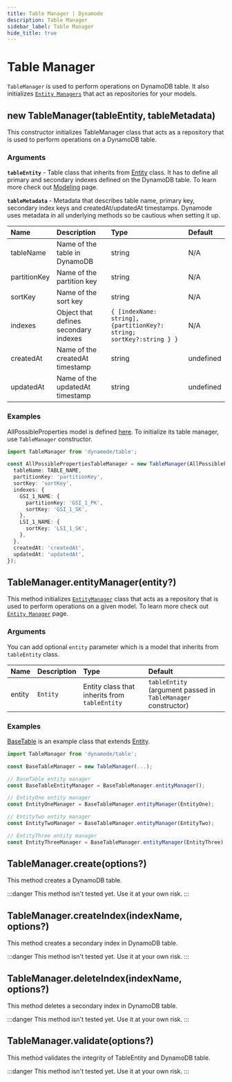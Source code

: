 ```yaml
---
title: Table Manager | Dynamode
description: Table Manager
sidebar_label: Table Manager
hide_title: true
---
```



# Table Manager

`TableManager` is used to perform operations on DynamoDB table. It also initializes [`Entity Managers`](/docs/guide/table/entityManager) that act as repositories for your models. 

## new TableManager(tableEntity, tableMetadata)

This constructor initializes TableManager class that acts as a repository that is used to perform operations on a DynamoDB table.

### Arguments

**`tableEntity`** - Table class that inherits from [Entity](/docs/guide/entity/modeling) class. It has to define all primary and secondary indexes defined on the DynamoDB table. To learn more check out [Modeling](/docs/guide/entity/modeling) page.

**`tableMetadata`** - Metadata that describes table name, primary key, secondary index keys and createdAt/updatedAt timestamps. Dynamode uses metadata in all underlying methods so be cautious when setting it up. 

| Name         | Description                           | Type                                                                 | Default   |
| :----------- | :------------------------------------ | :------------------------------------------------------------------- | :-------- |
| tableName    | Name of the table in DynamoDB         | string                                                               | N/A       |
| partitionKey | Name of the partition key             | string                                                               | N/A       |
| sortKey      | Name of the sort key                  | string                                                               | N/A       |
| indexes      | Object that defines secondary indexes | `{ [indexName: string], {partitionKey?: string; sortKey?:string } }` | N/A       |
| createdAt    | Name of the createdAt timestamp       | string                                                               | undefined |
| updatedAt    | Name of the updatedAt timestamp       | string                                                               | undefined |

### Examples

AllPossibleProperties model is defined [here](/docs/guide/entity/modeling#all-possible-properties). To initialize its table manager, use `TableManager` constructor.

```ts
import TableManager from 'dynamode/table';

const AllPossiblePropertiesTableManager = new TableManager(AllPossibleProperties, {
  tableName: TABLE_NAME,
  partitionKey: 'partitionKey',
  sortKey: 'sortKey',
  indexes: {
    GSI_1_NAME: {
      partitionKey: 'GSI_1_PK',
      sortKey: 'GSI_1_SK',
    },
    LSI_1_NAME: {
      sortKey: 'LSI_1_SK',
    },
  },
  createdAt: 'createdAt',
  updatedAt: 'updatedAt',
});
```

## TableManager.entityManager(entity?)

This method initializes [`EntityManager`](/docs/guide/table/entityManager) class that acts as a repository that is used to perform operations on a given model. To learn more check out [`Entity Manager`](/docs/guide/table/entityManager) page.

### Arguments

You can add optional `entity` parameter which is a model that inherits from `tableEntity` class.

| Name   | Description | Type                                          | Default                                                       |
| :----- | :---------- | :-------------------------------------------- | :------------------------------------------------------------ |
| entity | `Entity`    | Entity class that inherits from `tableEntity` | `tableEntity` (argument passed in `TableManager` constructor) |


### Examples

[BaseTable](/docs/guide/entity/modeling#inheritance) is an example class that extends [Entity](/docs/guide/table/entityManager).

```ts
import TableManager from 'dynamode/table';

const BaseTableManager = new TableManager(...);

// BaseTable entity manager
const BaseTableEntityManager = BaseTableManager.entityManager();

// EntityOne entity manager
const EntityOneManager = BaseTableManager.entityManager(EntityOne);

// EntityTwo entity manager
const EntityTwoManager = BaseTableManager.entityManager(EntityTwo);

// EntityThree entity manager
const EntityThreeManager = BaseTableManager.entityManager(EntityThree);
```

## TableManager.create(options?)

This method creates a DynamoDB table.

:::danger
This method isn't tested yet. Use it at your own risk.
:::

## TableManager.createIndex(indexName, options?)

This method creates a secondary index in DynamoDB table.

:::danger
This method isn't tested yet. Use it at your own risk.
:::

## TableManager.deleteIndex(indexName, options?)

This method deletes a secondary index in DynamoDB table.

:::danger
This method isn't tested yet. Use it at your own risk.
:::

## TableManager.validate(options?)

This method validates the integrity of TableEntity and DynamoDB table.

:::danger
This method isn't tested yet. Use it at your own risk.
:::